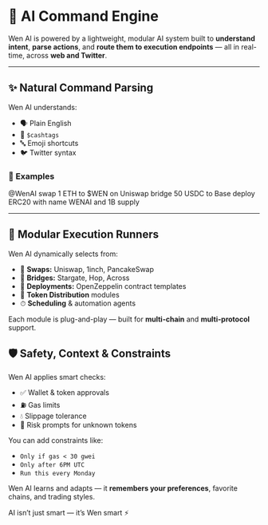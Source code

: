 # 🧠 AI Command Engine

Wen AI is powered by a lightweight, modular AI system built to **understand intent**, **parse actions**, and **route them to execution endpoints** — all in real-time, across **web and Twitter**.

---

## ✨ Natural Command Parsing

Wen AI understands:

- 🗣 Plain English
- 💸 `$cashtags`
- 🔤 Emoji shortcuts
- 🐦 Twitter syntax

### 📌 Examples
@WenAI swap 1 ETH to $WEN on Uniswap
bridge 50 USDC to Base
deploy ERC20 with name WENAI and 1B supply

---

## 🧩 Modular Execution Runners

Wen AI dynamically selects from:

- 💱 **Swaps:** Uniswap, 1inch, PancakeSwap  
- 🌉 **Bridges:** Stargate, Hop, Across  
- 🧬 **Deployments:** OpenZeppelin contract templates  
- 🎁 **Token Distribution** modules  
- ⏱ **Scheduling** & automation agents  

Each module is plug-and-play — built for **multi-chain** and **multi-protocol** support.


## 🛡️ Safety, Context & Constraints

Wen AI applies smart checks:

- ✅ Wallet & token approvals  
- ⛽ Gas limits  
- 💧 Slippage tolerance  
- 🛑 Risk prompts for unknown tokens  

You can add constraints like:

- `Only if gas < 30 gwei`
- `Only after 6PM UTC`
- `Run this every Monday`

Wen AI learns and adapts — it **remembers your preferences**, favorite chains, and trading styles.



AI isn’t just smart — it’s Wen smart ⚡
